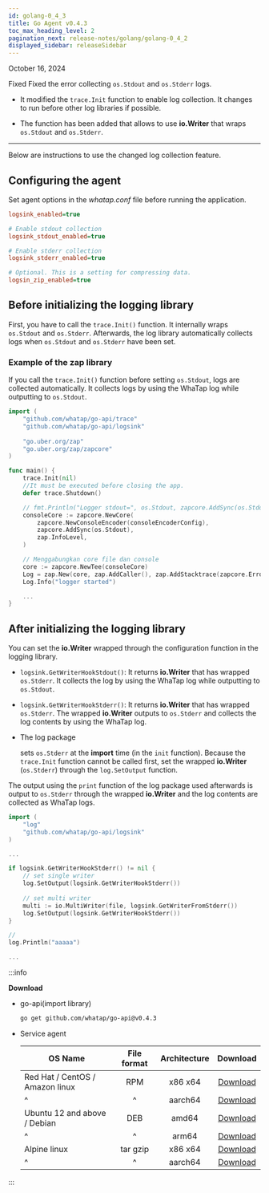 ```yaml
---
id: golang-0_4_3
title: Go Agent v0.4.3
toc_max_heading_level: 2
pagination_next: release-notes/golang/golang-0_4_2
displayed_sidebar: releaseSidebar
---
```


October 16, 2024

<Status priority='1'>Fixed</Status> Fixed the error collecting `os.Stdout` and `os.Stderr` logs.

- It modified the `trace.Init` function to enable log collection. It changes to run before other log libraries if possible. 
    
- The function has been added that allows to use **io.Writer** that wraps `os.Stdout` and `os.Stderr`.

---

Below are instructions to use the changed log collection feature.

<Steps>

## Configuring the agent

Set agent options in the *whatap.conf* file before running the application.

```ini title="whatap.conf"
logsink_enabled=true

# Enable stdout collection
logsink_stdout_enabled=true

# Enable stderr collection
logsink_stderr_enabled=true

# Optional. This is a setting for compressing data. 
logsin_zip_enabled=true
```

## Before initializing the logging library

First, you have to call the `trace.Init()` function. It internally wraps `os.Stdout` and `os.Stderr`. Afterwards, the log library automatically collects logs when `os.Stdout` and `os.Stderr` have been set.

### Example of the zap library

If you call the `trace.Init()` function before setting `os.Stdout`, logs are collected automatically. It collects logs by using the WhaTap log while outputting to `os.Stdout`.

```go title="zap library example"
import (
    "github.com/whatap/go-api/trace"
    "github.com/whatap/go-api/logsink"
    
    "go.uber.org/zap"
    "go.uber.org/zap/zapcore"
)

func main() {
    trace.Init(nil)
    //It must be executed before closing the app.
    defer trace.Shutdown()

    // fmt.Println("Logger stdout=", os.Stdout, zapcore.AddSync(os.Stdout))
    consoleCore := zapcore.NewCore(
        zapcore.NewConsoleEncoder(consoleEncoderConfig), 
        zapcore.AddSync(os.Stdout),                      
        zap.InfoLevel,
    )

    // Menggabungkan core file dan console
    core := zapcore.NewTee(consoleCore)
    Log = zap.New(core, zap.AddCaller(), zap.AddStacktrace(zapcore.ErrorLevel))
    Log.Info("logger started")

    ...
}
```

## After initializing the logging library

You can set the **io.Writer** wrapped through the configuration function in the logging library.

- `logsink.GetWriterHookStdout()`: It returns **io.Writer** that has wrapped `os.Stderr`. It collects the log by using the WhaTap log while outputting to `os.Stdout`.

- `logsink.GetWriterHookStderr()`: It returns **io.Writer** that has wrapped `os.Stderr`. The wrapped **io.Writer** outputs to `os.Stderr` and collects the log contents by using the WhaTap log.

- The log package

  sets `os.Stderr` at the **import** time (in the `init` function). Because the `trace.Init` function cannot be called first, set the wrapped **io.Writer** (`os.Stderr`) through the `log.SetOutput` function.

The output using the `print` function of the log package used afterwards is output to `os.Stderr` through the wrapped **io.Writer** and the log contents are collected as WhaTap logs. 

```go title="log package"
import (
	"log"
	"github.com/whatap/go-api/logsink"
)

...

if logsink.GetWriterHookStderr() != nil {
    // set single writer
    log.SetOutput(logsink.GetWriterHookStderr())	
    
    // set multi writer 
    multi := io.MultiWriter(file, logsink.GetWriterFromStderr())
    log.SetOutput(logsink.GetWriterHookStderr())
}

// 
log.Println("aaaaa")

...

```

</Steps>

:::info

**Download**

- go-api(import library)

  ```bash
  go get github.com/whatap/go-api@v0.4.3
  ```

- Service agent

  | OS Name                         | File format | Architecture |                                      Download                                      |
  | ------------------------------- | :---------: | :----------: | :--------------------------------------------------------------------------------: |
  | Red Hat / CentOS / Amazon linux |     RPM     |    x86 x64   |  [Download](https://repo.whatap.io/centos/6/x86_64/whatap-agent-0.4-3.x86_64.rpm)  |
  | \^                              |      \^     |    aarch64   | [Download](https://repo.whatap.io/centos/7/aarch64/whatap-agent-0.4-3.aarch64.rpm) |
  | Ubuntu 12 and above / Debian    |     DEB     |     amd64    |   [Download](https://repo.whatap.io/debian/unstable/whatap-agent_0.4.3_amd64.deb)  |
  | \^                              |      \^     |     arm64    |   [Download](https://repo.whatap.io/debian/unstable/whatap-agent_0.4.3_arm64.deb)  |
  | Alpine linux                    |   tar gzip  |    x86 x64   |     [Download](https://repo.whatap.io/alpine/x86_64/whatap-agent-0.4.3.tar.gz)     |
  | \^                              |      \^     |    aarch64   |     [Download](https://repo.whatap.io/alpine/aarch64/whatap-agent-0.4.3.tar.gz)    |

:::
